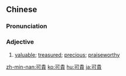 {{also|可贵}}
==Chinese==
{{zh-forms|s=可贵}}

===Pronunciation===
{{zh-pron
|m=kěguì
|c=ho2 gwai3
|h=pfs=khó-kui
|mn=khó-kùi
|cat=a
}}

===Adjective===
{{zh-adj}}

# [[valuable]]; [[treasured]]; [[precious]]; [[praiseworthy]]

{{zh-cat|Advanced}}

[[zh-min-nan:可貴]]
[[ko:可貴]]
[[hu:可貴]]
[[ja:可貴]]